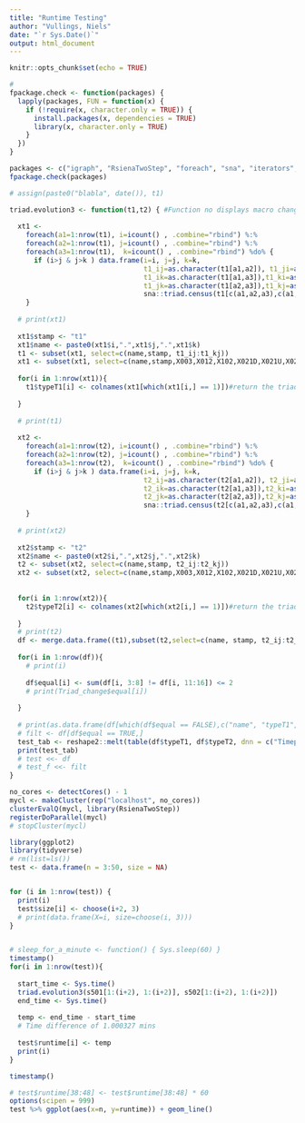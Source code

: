 ```yaml
---
title: "Runtime Testing"
author: "Vullings, Niels"
date: "`r Sys.Date()`"
output: html_document
---
```


```r
knitr::opts_chunk$set(echo = TRUE)
```

```r
#
fpackage.check <- function(packages) {
  lapply(packages, FUN = function(x) {
    if (!require(x, character.only = TRUE)) {
      install.packages(x, dependencies = TRUE)
      library(x, character.only = TRUE)
    }
  })
}
```

```r
packages <- c("igraph", "RsienaTwoStep", "foreach", "sna", "iterators","doParallel")
fpackage.check(packages)

# assign(paste0("blabla", date()), t1)
```

```r
triad.evolution3 <- function(t1,t2) { #Function no displays macro changes between t1 and t2, but no point of departure change
  
  xt1 <-
    foreach(a1=1:nrow(t1), i=icount() , .combine="rbind") %:%
    foreach(a2=1:nrow(t1), j=icount() , .combine="rbind") %:%
    foreach(a3=1:nrow(t1),  k=icount() , .combine="rbind") %do% {
      if (i>j & j>k ) data.frame(i=i, j=j, k=k,
                                 t1_ij=as.character(t1[a1,a2]), t1_ji=as.character(t1[a2,a1]),
                                 t1_ik=as.character(t1[a1,a3]),t1_ki=as.character(t1[a3,a1]),
                                 t1_jk=as.character(t1[a2,a3]),t1_kj=as.character(t1[a3,a2]),
                                 sna::triad.census(t1[c(a1,a2,a3),c(a1,a2,a3) ])) #(i>j & j>k ) determines with or without repititions [current = NO REP]
    }
  
  # print(xt1)
  
  xt1$stamp <- "t1"
  xt1$name <- paste0(xt1$i,".",xt1$j,".",xt1$k)
  t1 <- subset(xt1, select=c(name,stamp, t1_ij:t1_kj))
  xt1 <- subset(xt1, select=c(name,stamp,X003,X012,X102,X021D,X021U,X021C,X111D,X111U,X030T,X030C,X201,X120D,X120U,X120C,X210,X300))
  
  for(i in 1:nrow(xt1)){
    t1$typeT1[i] <- colnames(xt1[which(xt1[i,] == 1)])#return the triad class for each triad
    
  }
  
  # print(t1)
  
  xt2 <-
    foreach(a1=1:nrow(t2), i=icount() , .combine="rbind") %:%
    foreach(a2=1:nrow(t2), j=icount() , .combine="rbind") %:%
    foreach(a3=1:nrow(t2),  k=icount() , .combine="rbind") %do% {
      if (i>j & j>k ) data.frame(i=i, j=j, k=k,
                                 t2_ij=as.character(t2[a1,a2]), t2_ji=as.character(t2[a2,a1]),
                                 t2_ik=as.character(t2[a1,a3]),t2_ki=as.character(t2[a3,a1]),
                                 t2_jk=as.character(t2[a2,a3]),t2_kj=as.character(t2[a3,a2]),
                                 sna::triad.census(t2[c(a1,a2,a3),c(a1,a2,a3) ])) #(i>j & j>k ) determines with or without repititions [current = NO REP]
    }
  
  # print(xt2)
  
  xt2$stamp <- "t2"
  xt2$name <- paste0(xt2$i,".",xt2$j,".",xt2$k)
  t2 <- subset(xt2, select=c(name,stamp, t2_ij:t2_kj))
  xt2 <- subset(xt2, select=c(name,stamp,X003,X012,X102,X021D,X021U,X021C,X111D,X111U,X030T,X030C,X201,X120D,X120U,X120C,X210,X300))
  
  
  for(i in 1:nrow(xt2)){
    t2$typeT2[i] <- colnames(xt2[which(xt2[i,] == 1)])#return the triad class for a specific triad
    
  }
  # print(t2)
  df <- merge.data.frame((t1),subset(t2,select=c(name, stamp, t2_ij:t2_kj, typeT2)), by = "name")
  
  for(i in 1:nrow(df)){
    # print(i)
    
    df$equal[i] <- sum(df[i, 3:8] != df[i, 11:16]) <= 2
    # print(Triad_change$equal[i])  
    
  }
  
  # print(as.data.frame(df[which(df$equal == FALSE),c("name", "typeT1", "typeT2")]))
  # filt <- df[df$equal == TRUE,]
  test_tab <- reshape2::melt(table(df$typeT1, df$typeT2, dnn = c("Timepoint 1", "Timepoint 2")))
  print(test_tab)
  # test <<- df
  # test_f <<- filt
}
```


```r
no_cores <- detectCores() - 1
mycl <- makeCluster(rep("localhost", no_cores))
clusterEvalQ(mycl, library(RsienaTwoStep))
registerDoParallel(mycl)
# stopCluster(mycl)
```

```r
library(ggplot2)
library(tidyverse)
# rm(list=ls())
test <- data.frame(n = 3:50, size = NA)


for (i in 1:nrow(test)) {
  print(i)
  test$size[i] <- choose(i+2, 3)
  # print(data.frame(X=i, size=choose(i, 3)))
}


# sleep_for_a_minute <- function() { Sys.sleep(60) }
timestamp()
for(i in 1:nrow(test)){
  
  start_time <- Sys.time()
  triad.evolution3(s501[1:(i+2), 1:(i+2)], s502[1:(i+2), 1:(i+2)])
  end_time <- Sys.time()
  
  temp <- end_time - start_time
  # Time difference of 1.000327 mins
  
  test$runtime[i] <- temp
  print(i)
}

timestamp()

# test$runtime[38:48] <- test$runtime[38:48] * 60
options(scipen = 999)
test %>% ggplot(aes(x=n, y=runtime)) + geom_line()


```
```r

```

